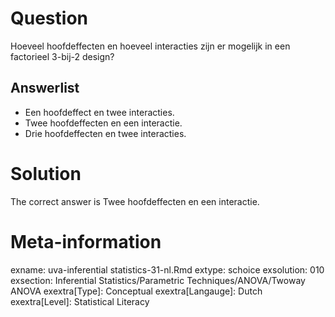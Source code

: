 Question
========

Hoeveel hoofdeffecten en hoeveel interacties zijn er mogelijk in een factorieel 3-bij-2 design? 

Answerlist
----------
* Een hoofdeffect en twee interacties.
* Twee hoofdeffecten en een interactie.
* Drie hoofdeffecten en twee interacties.

Solution
========

The correct answer is  Twee hoofdeffecten en een interactie. 

Meta-information
================
exname: uva-inferential statistics-31-nl.Rmd 
extype: schoice 
exsolution: 010 
exsection: Inferential Statistics/Parametric Techniques/ANOVA/Twoway ANOVA
exextra[Type]: Conceptual
exextra[Langauge]: Dutch 
exextra[Level]: Statistical Literacy
